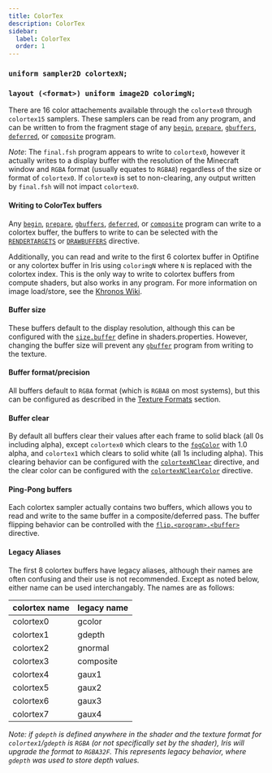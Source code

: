 ```yaml
---
title: ColorTex
description: ColorTex
sidebar:
  label: ColorTex
  order: 1
---
```



### `uniform sampler2D colortexN;`
### `layout (<format>) uniform image2D colorimgN;`

There are 16 color attachements available through the `colortex0` through `colortex15` samplers. These samplers can be read from any program, and can be written to from the fragment stage of any [`begin`](/reference/programs/begin), [`prepare`](/reference/programs/prepare), [`gbuffers`](/reference/programs/gbuffers), [`deferred`](/reference/programs/deferred), or [`composite`](/reference/programs/composite) program. 

*Note*: The `final.fsh` program appears to write to `colortex0`, however it actually writes to a display buffer with the resolution of the Minecraft window and `RGBA` format (usually equates to `RGBA8`) regardless of the size or format of `colortex0`. If `colortex0` is set to non-clearing, any output written by `final.fsh` will not impact `colortex0`.

#### Writing to ColorTex buffers
Any [`begin`](/reference/programs/begin), [`prepare`](/reference/programs/prepare), [`gbuffers`](/reference/programs/gbuffers), [`deferred`](/reference/programs/deferred), or [`composite`](/reference/programs/composite) program can write to a colortex buffer, the buffers to write to can be selected with the [`RENDERTARGETS`](/reference/directives/rendertargets) or [`DRAWBUFFERS`](/reference/directives/drawbuffers) directive.

Additionally, you can read and write to the first 6 colortex buffer in Optifine or any colortex buffer in Iris using `colorimgN` where `N` is replaced with the colortex index. This is the only way to write to colortex buffers from compute shaders, but also works in any program. For more information on image load/store, see the [Khronos Wiki](https://www.khronos.org/opengl/wiki/Image_Load_Store).

#### Buffer size
These buffers default to the display resolution, although this can be configured with the [`size.buffer`](/reference/directives/buffer_size) define in shaders.properties. However, changing the buffer size will prevent any [`gbuffer`](/reference/programs/gbuffers) program from writing to the texture.

#### Buffer format/precision
All buffers default to `RGBA` format (which is `RGBA8` on most systems), but this can be configured as described in the [Texture Formats](/reference/buffers/texture_format) section.

#### Buffer clear
By default all buffers clear their values after each frame to solid black (all 0s including alpha), except `colortex0` which clears to the [`fogColor`](/reference/uniforms/general/fogcolor) with 1.0 alpha, and `colortex1` which clears to solid white (all 1s including alpha). This clearing behavior can be configured with the [`colortexNClear`](/reference/directives/buffer_clear) directive, and the clear color can be configured with the [`colortexNClearColor`](/reference/directives/buffer_clear_color) directive.

#### Ping-Pong buffers
Each colortex sampler actually contains two buffers, which allows you to read and write to the same buffer in a composite/deferred pass. The buffer flipping behavior can be controlled with the [`flip.<program>.<buffer>`](/reference/directives/buffer_flip) directive.

#### Legacy Aliases
The first 8 colortex buffers have legacy aliases, although their names are often confusing and their use is not recommended. Except as noted below, either name can be used interchangably. The names are as follows:

| colortex name | legacy name |
| ------------- | ----------- |
| colortex0     | gcolor      |
| colortex1     | gdepth      |
| colortex2     | gnormal     |
| colortex3     | composite   |
| colortex4     | gaux1       |
| colortex5     | gaux2       |
| colortex6     | gaux3       |
| colortex7     | gaux4       |

*Note: if `gdepth` is defined anywhere in the shader and the texture format for `colortex1`/`gdepth` is `RGBA` (or not specifically set by the shader), Iris will upgrade the format to `RGBA32F`. This represents legacy behavior, where `gdepth` was used to store depth values.*